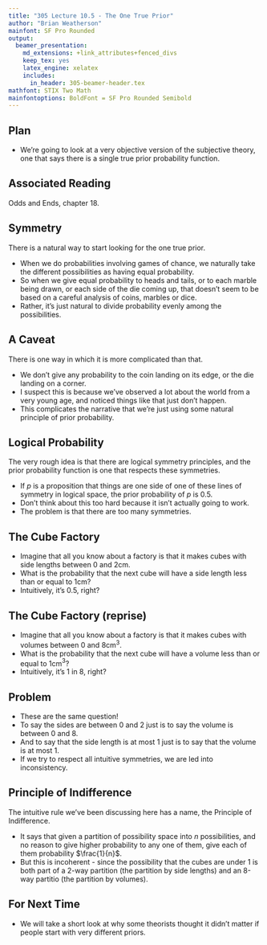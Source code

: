 ```yaml
---
title: "305 Lecture 10.5 - The One True Prior"
author: "Brian Weatherson"
mainfont: SF Pro Rounded
output:
  beamer_presentation:
    md_extensions: +link_attributes+fenced_divs
    keep_tex: yes
    latex_engine: xelatex
    includes:
      in_header: 305-beamer-header.tex
mathfont: STIX Two Math
mainfontoptions: BoldFont = SF Pro Rounded Semibold
---
```


## Plan

- We're going to look at a very objective version of the subjective theory, one that says there is a single true prior probability function.

## Associated Reading

Odds and Ends, chapter 18.

## Symmetry

There is a natural way to start looking for the one true prior.

- When we do probabilities involving games of chance, we naturally take the different possibilities as having equal probability.
- So when we give equal probability to heads and tails, or to each marble being drawn, or each side of the die coming up, that doesn't seem to be based on a careful analysis of coins, marbles or dice.
- Rather, it's just natural to divide probability evenly among the possibilities.

## A Caveat

There is one way in which it is more complicated than that.

- We don't give any probability to the coin landing on its edge, or the die landing on a corner.
- I suspect this is because we've observed a lot about the world from a very young age, and noticed things like that just don't happen.
- This complicates the narrative that we're just using some natural principle of prior probability.

## Logical Probability

The very rough idea is that there are logical symmetry principles, and the prior probability function is one that respects these symmetries.

- If $p$ is a proposition that things are one side of one of these lines of symmetry in logical space, the prior probability of $p$ is 0.5. \pause
- Don't think about this too hard because it isn't actually going to work.
- The problem is that there are too many symmetries.

## The Cube Factory

- Imagine that all you know about a factory is that it makes cubes with side lengths between 0 and 2cm. 
- What is the probability that the next cube will have a side length less than or equal to 1cm? \pause
- Intuitively, it's 0.5, right?

## The Cube Factory (reprise)

- Imagine that all you know about a factory is that it makes cubes with volumes between 0 and 8cm$^3$. 
- What is the probability that the next cube will have a volume less than or equal to 1cm$^3$? \pause
- Intuitively, it's 1 in 8, right?

## Problem

- These are the same question!
- To say the sides are between 0 and 2 just is to say the volume is between 0 and 8.
- And to say that the side length is at most 1 just is to say that the volume is at most 1.
- If we try to respect all intuitive symmetries, we are led into inconsistency.

## Principle of Indifference

The intuitive rule we've been discussing here has a name, the Principle of Indifference.

- It says that given a partition of possibility space into $n$ possibilities, and no reason to give higher probability to any one of them, give each of them probability $\frac{1}{n}$.
- But this is incoherent - since the possibility that the cubes are under 1 is both part of a 2-way partition (the partition by side lengths) and an 8-way partitio (the partition by volumes).

## For Next Time

- We will take a short look at why some theorists thought it didn't matter if people start with very different priors.